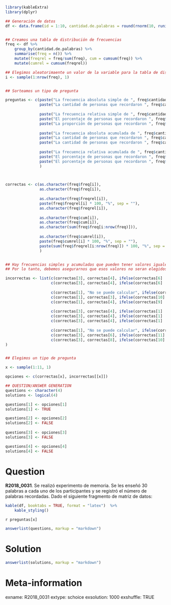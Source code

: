 ```r
library(kableExtra)
library(dplyr)

## Generación de datos
df <- data.frame(id = 1:10, cantidad.de.palabras = round(rnorm(10, runif(1, 12, 18), 2)))


## Creamos una tabla de distribución de frecuencias
freq <- df %>% 
    group_by(cantidad.de.palabras) %>% 
    summarise(freq = n()) %>% 
    mutate(freqrel = freq/sum(freq), cum = cumsum(freq)) %>% 
    mutate(cumrel = cumsum(freqrel))

## Elegimos aleatorimaente un valor de la variable para la tabla de distribución de frecuencias
i <- sample(1:nrow(freq), 1)


## Sorteamos un tipo de pregunta

preguntas <- c(paste("La frecuencia absoluta simple de ", freq$cantidad.de.palabras[i], " es igual a:", sep = ""),
               paste("La cantidad de personas que recordaron ", freq$cantidad.de.palabras[i], " palabras es igual a:", sep = ""),
               
               paste("La frecuencia relativa simple de ", freq$cantidad.de.palabras[i], " es igual a:", sep = ""),
               paste("El porcentaje de personas que recordaron ", freq$cantidad.de.palabras[i], " palabras es igual a:", sep = ""),
               paste("La proporción de personas que recordaron ", freq$cantidad.de.palabras[i], " palabras es igual a:", sep = ""),
               
               paste("La frecuencia absoluta acumulada de ", freq$cantidad.de.palabras[i], " es igual a:", sep = ""),
               paste("La cantidad de personas que recordaron ", freq$cantidad.de.palabras[i], " palabras o menos es igual a:", sep = ""),
               paste("La cantidad de personas que recordaron ", freq$cantidad.de.palabras[i], " palabras o más es igual a:", sep = ""),
               
               paste("La frecuencia relativa acumulada de ", freq$cantidad.de.palabras[i], " es igual a:", sep = ""),
               paste("El porcentaje de personas que recordaron ", freq$cantidad.de.palabras[i], " palabras o menos es igual a:", sep = ""),
               paste("El porcentaje de personas que recordaron ", freq$cantidad.de.palabras[i], " palabras o más es igual a:", sep = "")
               )

               

correctas <- c(as.character(freq$freq[i]),
               as.character(freq$freq[i]),
               
               as.character(freq$freqrel[i]),
               paste(freq$freqrel[i] * 100, "%", sep = ""),
               as.character(freq$freqrel[i]),
               
               as.character(freq$cum[i]),
               as.character(freq$cum[i]),
               as.character(sum(freq$freq[i:nrow(freq)])),
               
               as.character(freq$cumrel[i]),
               paste(freq$cumrel[i] * 100, "%", sep = ""),
               paste(sum(freq$freqrel[i:nrow(freq)]) * 100, "%", sep = "")
               )


## Hay frecuencias simples y acumuladas que pueden tener valores iguales
## Por lo tanto, debemos asegurarnos que esos valores no seran elegidos como distractores.

incorrectas <- list(c(correctas[3], correctas[4], ifelse(correctas[6] != correctas[1], correctas[6], as.character(freq$cum[i] + 1))),
                    c(correctas[3], correctas[4], ifelse(correctas[6] != correctas[1], correctas[6], as.character(freq$cum[i] + 1))),
                    
                    c(correctas[1], "No se puede calcular", ifelse(correctas[9] != correctas[3], correctas[9], as.character(freq$cumrel[i] + 0.1))),
                    c(correctas[1], correctas[3], ifelse(correctas[10] != correctas[4], correctas[10], paste(freq$cumrel[i] + 10, "%", sep = ""))),
                    c(correctas[1], correctas[4], ifelse(correctas[9] != correctas[3], correctas[9], as.character(freq$cumrel[i] + 0.1))),
                    
                    c(correctas[3], correctas[4], ifelse(correctas[1] != correctas[5], correctas[1], as.character(freq$freqrel[i] + 0.1))),
                    c(correctas[3], correctas[4], ifelse(correctas[1] != correctas[5], correctas[1], as.character(freq$freqrel[i] + 0.1))),
                    c(correctas[3], correctas[4], ifelse(correctas[1] != correctas[7], correctas[1], as.character(freq$freqrel[i] + 0.1))),
                    
                    c(correctas[1], "No se puede calcular", ifelse(correctas[3] != correctas[9], correctas[3], as.character(freq$freqrel[i] + 0.1))),
                    c(correctas[3], correctas[6], ifelse(correctas[11] != correctas[10], correctas[11], paste(freq$cumrel[i] + 10, "%", sep = ""))),
                    c(correctas[3], correctas[8], ifelse(correctas[10] != correctas[11], correctas[10], paste(freq$cumrel[i] + 10, "%", sep = "")))
)


## Elegimos un tipo de pregunta

x <- sample(1:11, 1)

opciones <- c(correctas[x], incorrectas[[x]])

## QUESTION/ANSWER GENERATION
questions <- character(4)
solutions <- logical(4)

questions[1] <- opciones[1]
solutions[1] <- TRUE

questions[2] <- opciones[2]
solutions[2] <- FALSE
    
questions[3] <- opciones[3]
solutions[3] <- FALSE

questions[4] <- opciones[4]
solutions[4] <- FALSE
```
Question
========
**R2018_0031**. Se realizó experimento de memoria. Se les enseñó 30 palabras a cada uno de los participantes y se registró el número de palabras recordadas. Dado el siguiente fragmento de matriz de datos:  


```r
kable(df, booktabs = TRUE, format = "latex")  %>% 
    kable_styling()
```  
  
`r preguntas[x]`


```r
answerlist(questions, markup = "markdown")
```
  
Solution
========

```r
answerlist(solutions, markup = "markdown")
```

Meta-information
================
exname: R2018_0031
extype: schoice
exsolution: 1000
exshuffle: TRUE